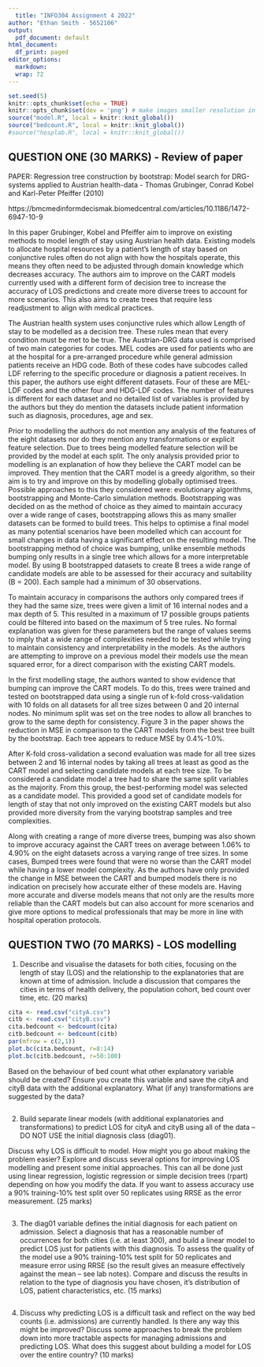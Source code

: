 ```yaml
---
  title: "INFO304 Assignment 4 2022"
author: "Ethan Smith - 5652106"
output:
  pdf_document: default
html_document:
  df_print: paged
editor_options: 
  markdown: 
  wrap: 72
---
```

  
```r
set.seed(5)
knitr::opts_chunk$set(echo = TRUE)
knitr::opts_chunk$set(dev = 'png') # make images smaller resolution in pdf
source("model.R", local = knitr::knit_global())
source("bedcount.R", local = knitr::knit_global())
#source("hosplab.R", local = knitr::knit_global())
```

## QUESTION ONE (30 MARKS) - Review of paper

PAPER: Regression tree construction by bootstrap: Model search for DRG-systems applied to Austrian health-data - Thomas Grubinger, Conrad Kobel and Karl-Peter Pfeiffer (2010)

https://bmcmedinformdecismak.biomedcentral.com/articles/10.1186/1472-6947-10-9

In this paper Grubinger, Kobel and Pfeiffer aim to improve on existing methods to model length of stay using Austrian health data. Existing models to allocate hospital resources by a patient's length of stay based on conjunctive rules often do not align with how the hospitals operate, this means they often need to be adjusted through domain knowledge which decreases accuracy. 
The authors aim to improve on the CART models currently used with a different form of decision tree to increase the accuracy of LOS predictions and create more diverse trees to account for more scenarios. This also aims to create trees that require less readjustment to align with medical practices. 

The Austrian health system uses conjunctive rules which allow Length of stay to be modelled as a decision tree. These rules mean that every condition must be met to be true. The Austrian-DRG data used is comprised of two main categories for codes. MEL codes are used for patients who are at the hospital for a pre-arranged procedure while general admission patients receive an HDG code. Both of these codes have subcodes called LDF referring to the specific procedure or diagnosis a patient receives. In this paper, the authors use eight different datasets. Four of these are MEL-LDF codes and the other four and HDG-LDF codes. The number of features is different for each dataset and no detailed list of variables is provided by the authors but they do mention the datasets include patient information such as diagnosis, procedures, age and sex.

Prior to modelling the authors do not mention any analysis of the features of the eight datasets nor do they mention any transformations or explicit feature selection. Due to trees being modelled feature selection will be provided by the model at each split. The only analysis provided prior to modelling is an explanation of how they believe the CART model can be improved. They mention that the CART model is a greedy algorithm, so their aim is to try and improve on this by modelling globally optimised trees. Possible approaches to this they considered were: evolutionary algorithms, bootstrapping and Monte-Carlo simulation methods. Bootstrapping was decided on as the method of choice as they aimed to maintain accuracy over a wide range of cases, bootstrapping allows this as many smaller datasets can be formed to build trees. This helps to optimise a final model as many potential scenarios have been modelled which can account for small changes in data having a significant effect on the resulting model. The bootstrapping method of choice was bumping, unlike ensemble methods bumping only results in a single tree which allows for a more interpretable model. By using B bootstrapped datasets to create B trees a wide range of candidate models are able to be assessed for their accuracy and suitability (B = 200). Each sample had a minimum of 30 observations.

To maintain accuracy in comparisons the authors only compared trees if they had the same size, trees were given a limit of 16 internal nodes and a max depth of 5. This resulted in a maximum of 17 possible groups patients could be filtered into based on the maximum of 5 tree rules. No formal explanation was given for these parameters but the range of values seems to imply that a wide range of complexities needed to be tested while trying to maintain consistency and interpretability in the models. As the authors are attempting to improve on a previous model their models use the mean squared error, for a direct comparison with the existing CART models.

In the first modelling stage, the authors wanted to show evidence that bumping can improve the CART models. To do this, trees were trained and tested on bootstrapped data using a single run of k-fold cross-validation with 10 folds on all datasets for all tree sizes between 0 and 20 internal nodes. No minimum split was set on the tree nodes to allow all branches to grow to the same depth for consistency. Figure 3 in the paper shows the reduction in MSE in comparison to the CART models from the best tree built by the bootstrap. Each tree appears to reduce MSE by 0.4%-1.0%.

After K-fold cross-validation a second evaluation was made for all tree sizes between 2 and 16 internal nodes by taking all trees at least as good as the CART model and selecting candidate models at each tree size. To be considered a candidate model a tree had to share the same split variables as the majority. From this group, the best-performing model was selected as a candidate model. This provided a good set of candidate models for length of stay that not only improved on the existing CART models but also provided more diversity from the varying bootstrap samples and tree complexities.

Along with creating a range of more diverse trees, bumping was also shown to improve accuracy against the CART trees on average between 1.06% to 4.90% on the eight datasets across a varying range of tree sizes. In some cases, Bumped trees were found that were no worse than the CART model while having a lower model complexity. As the authors have only provided the change in MSE between the CART and bumped models there is no indication on precisely how accurate either of these models are. Having more accurate and diverse models means that not only are the results more reliable than the CART models but can also account for more scenarios and give more options to medical professionals that may be more in line with hospital operation protocols.

\newpage

## QUESTION TWO (70 MARKS) - LOS modelling

1. Describe and visualise the datasets for both cities, focusing on the length of stay (LOS) and the relationship to the explanatories that are known at time of admission. Include a discussion that compares the cities in terms of health delivery, the population cohort, bed count over time, etc. (20 marks)

```r
cita <- read.csv("cityA.csv")
citb <- read.csv("cityB.csv")
cita.bedcount <- bedcount(cita)
citb.bedcount <- bedcount(citb)
par(mfrow = c(2,1))
plot.bc(cita.bedcount, r=8:14)
plot.bc(citb.bedcount, r=50:100)
```

Based on the behaviour of bed count what other explanatory variable should be created? Ensure you create this variable and save the cityA and cityB data with the additional explanatory. What (if any) transformations are suggested by the data? 

```r

```

2. Build separate linear models (with additional explanatories and transformations) to predict LOS for cityA and cityB using all of the data – DO NOT USE the initial diagnosis class (diag01). 

Discuss why LOS is difficult to model. How might you go about making the problem easier? Explore and discuss several options for improving LOS modelling and present some initial approaches. This can all be done just using linear regression, logistic regression or simple decision trees (rpart) depending on how you modify the data. If you want to assess accuracy use a 90% training-10% test split over 50 replicates using RRSE as the error measurement. (25 marks)

```r

```

3. The diag01 variable defines the initial diagnosis for each patient on admission. Select a diagnosis that has a reasonable number of occurrences for both cities (i.e. at least 300), and build a linear model to predict LOS just for patients with this diagnosis. To assess the quality of the model use a 90% training-10% test split for 50 replicates and measure error using RRSE (so the result gives an measure effectively against the mean – see lab notes).
Compare and discuss the results in relation to the type of diagnosis you have chosen, it’s distribution of LOS, patient characteristics, etc. (15 marks)

```r

```

4. Discuss why predicting LOS is a difficult task and reflect on the way bed counts (i.e. admissions) are currently handled. Is there any way this might be improved? Discuss some approaches to break the problem down into more tractable aspects for managing admissions and predicting LOS. What does this suggest about building a model for LOS over the entire country? (10 marks)

```r

```

